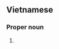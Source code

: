 ==Vietnamese==
{{vi-hantutab}}

===Proper noun===
{{vi-hantu|pos=proper noun}}

# {{han tu form of|Nam Tư|[[Yugoslavia]]}}
